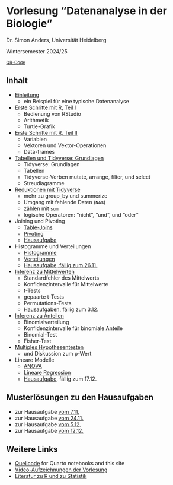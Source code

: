 # Vorlesung "Datenanalyse in der Biologie"

Dr. Simon Anders, Universität Heidelberg

Wintersemester 2024/25

<small>[QR-Code](qr_url.html)</small>

## Inhalt

- [Einleitung](einleitung.html)
  - ein Beispiel für eine typische Datenanalyse
- [Erste Schritte mit R, Teil I](erste_schritte.html)
  - Bedienung von RStudio
  - Arithmetik
  - Turtle-Grafik
- [Erste Schritte mit R, Teil II](erste_schritte_2.html)
  - Variablen
  - Vektoren und Vektor-Operationen
  - Data-frames
- [Tabellen und Tidyverse: Grundlagen](tidyverse_intro.html)
  - Tidyverse: Grundlagen
  - Tabellen
  - Tidyverse-Verben mutate, arrange, filter, und select
  - Streudiagramme
- [Reduktionen mit Tidyverse](group_by.html)
  - mehr zu group_by und summerize
  - Umgang mit fehlende Daten (`NA`s)
  - zählen mit `sum`
  - logische Operatoren: "nicht", "und", und "oder"
- Joining und Pivoting
  - [Table-Joins](left_join.html)  
  - [Pivoting](pivoting.html)
  - [Hausaufgabe](hausaufgabe_join_pivot.html)
- Histogramme und Verteilungen
  - [Histogramme](histograms.html)
  - [Verteilungen](verteilungen.html)
  - [Hausaufgabe, fällig zum 26.11.](hausaufgabe_verteilungen.html)
- [Inferenz zu Mittelwerten](confint_ttest.html)
  - Standardfehler des Mittelwerts
  - Konfidenzintervalle für Mittelwerte
  - t-Tests
  - gepaarte t-Tests
  - Permutations-Tests
  - [Hausaufgaben](hausaufgabe_ttest.html), fällig zum 3.12.
- [Inferenz zu Anteilen](binom.html)
  - Binomialverteilung
  - Konfidenzintervalle für binomiale Anteile
  - Binomial-Test
  - Fisher-Test
- [Multiples Hypothesentesten](multtest.html)
  - und Diskussion zum p-Wert
- Lineare Modelle
  - [ANOVA](anova.html)
  - [Lineare Regression](linreg.html)
  - [Hausaufgabe](hausaufgabe_bmi.qmd), fällig zum 17.12.

## Musterlösungen zu den Hausaufgaben
- zur Hausaufgabe [vom 7.11.](Loesung_Hausaufgabe_2024-11-07.html)
- zur Hausaufgabe [vom 24.11.](Loesung_Hausaufgabe_2024-11-14.html)
- zur Hausaufgabe [vom 5.12.](Loesung_Hausaufgabe_2024-11-26.html)
- zur Hausaufgabe [vom 12.12.](Loesung_Hausaufgabe_2024-12-17.html)

## Weitere Links

- [Quellcode](https://github.com/anders-biostat/dabio24) for Quarto notebooks and this site
- [Video-Aufzeichnungen der Vorlesung](https://www.youtube.com/playlist?list=PL3RVGH-VQHwIF56KXWWgCsRLHgcxNVsrE)
- [Literatur zu R und zu Statistik](literature.html)
